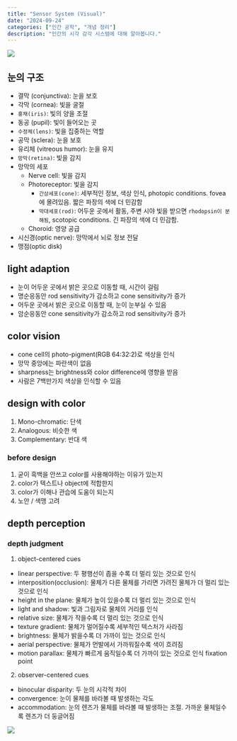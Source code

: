 ```yaml
---
title: "Sensor System (Visual)"
date: "2024-09-24"
categories: ["인간 공학", "개념 정리"]
description: "인간의 시각 감각 시스템에 대해 알아봅니다."
---
```


![](/img/human-thumb.jpg){.post-thumbnail}

## 눈의 구조
- 결막 (conjunctiva): 눈을 보호
- 각막 (cornea): 빛을 굴절
- `홍채(iris)`: 빛의 양을 조절
- 동공 (pupil): 빛이 들어오는 곳
- `수정체(lens)`: 빛을 집중하는 역할
- 공막 (sclera): 눈을 보호
- 유리체 (vitreous humor): 눈을 유지
- `망막(retina)`: 빛을 감지
- 망막의 세포
  - Nerve cell: 빛을 감지
  - Photoreceptor: 빛을 감지
    - `간상세포(cone)`: 세부적인 정보, 색상 인식, photopic conditions. fovea에 몰려있음. 짧은 파장의 색에 더 민감함
    - `막대세포(rod)`: 어두운 곳에서 활동, 주변 시야 빛을 받으면 `rhodopsin이 분해됨`, scotopic conditions. 긴 파장의 색에 더 민감함.
  - Choroid: 영양 공급 
- 시신경(optic nerve): 망막에서 뇌로 정보 전달
- 맹점(optic disk)

## light adaption
- 눈이 어두운 곳에서 밝은 곳으로 이동할 때, 시간이 걸림
- 명순응동안 rod sensitivity가 감소하고 cone sensitivity가 증가
- 어두운 곳에서 밝은 곳으로 이동할 때, 눈이 눈부실 수 있음
- 암순응동안 cone sensitivity가 감소하고 rod sensitivity가 증가

## color vision
- cone cell의 photo-pigment(RGB 64:32:2)로 색상을 인식
- 망막 중앙에는 파란색이 없음
- sharpness는 brightness와 color difference에 영향을 받음
- 사람은 7백만가지 색상을 인식할 수 있음

## design with color

1. Mono-chromatic: 단색
2. Analogous: 비슷한 색
3. Complementary: 반대 색

### before design

1. 굳이 흑백을 안쓰고 color를 사용해야하는 이유가 있는지
2. color가 텍스트나 object에 적합한지
3. color가 이해나 관습에 도움이 되는지
4. 노안 / 색맹 고려

## depth perception

### depth judgment

1. object-centered cues

- linear perspective: 두 평행선이 좁을 수록 더 멀리 있는 것으로 인식
- interposition(occlusion): 물체가 다른 물체를 가리면 가려진 물체가 더 멀리 있는 것으로 인식
- height in the plane: 물체가 높이 있을수록 더 멀리 있는 것으로 인식
- light and shadow: 빛과 그림자로 물체의 거리를 인식
- relative size: 물체가 작을수록 더 멀리 있는 것으로 인식
- texture gradient: 물체가 멀어질수록 세부적인 텍스처가 사라짐
- brightness: 물체가 밝을수록 더 가까이 있는 것으로 인식
- aerial perspective: 물체가 먼발에서 가까워질수록 색이 흐려짐
- motion parallax: 물체가 빠르게 움직일수록 더 가까이 있는 것으로 인식 fixation point

2. observer-centered cues

- binocular disparity: 두 눈의 시각적 차이
- convergence: 눈이 물체를 바라볼 때 발생하는 각도
- accommodation: 눈의 렌즈가 물체를 바라볼 때 발생하는 조절. 가까운 물체일수록 렌즈가 더 둥글어짐

![](img/2024-10-07-06-29-59.png)
